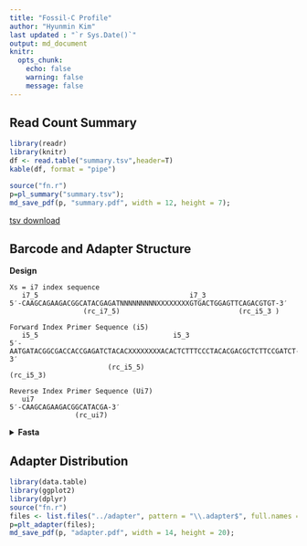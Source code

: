 ```yaml
---
title: "Fossil-C Profile" 
author: "Hyunmin Kim"
last updated : "`r Sys.Date()`"
output: md_document
knitr:
  opts_chunk:
    echo: false
    warning: false
    message: false
---
```

## Read Count Summary
```r
library(readr)
library(knitr)
df <- read.table("summary.tsv",header=T)
kable(df, format = "pipe")

source("fn.r")
p=pl_summary("summary.tsv");
md_save_pdf(p, "summary.pdf", width = 12, height = 7); 
```
[tsv download](summary.tsv)


## Barcode and Adapter Structure 

**Design**

```
Xs = i7 index sequence
   i7_5                                     i7_3
5′-CAAGCAGAAGACGGCATACGAGATNNNNNNNNNXXXXXXXXGTGACTGGAGTTCAGACGTGT-3′
                  (rc_i7_5)                             (rc_i5_3 )

Forward Index Primer Sequence (i5)
   i5_5                                 i5_3
5′-AATGATACGGCGACCACCGAGATCTACACXXXXXXXXACACTCTTTCCCTACACGACGCTCTTCCGATCT-3′
                        (rc_i5_5)                                (rc_i5_3)

Reverse Index Primer Sequence (Ui7)
   ui7
5′-CAAGCAGAAGACGGCATACGA-3′
                (rc_ui7)
```

<details>
<summary> **Fasta** </summary>

```
>f (illumina foward adapter)
AGATCGGAAGAGCACACGTCTGAACTCCAGTCA
>b (illumina backward adapter)
AGATCGGAAGAGCGTCGTGTAGGGAAAGAGTGT
>i7_5
CAAGCAGAAGACGGCATACGAGAT
>i7_3
GTGACTGGAGTTCAGACGTGT
>i5_5
AATGATACGGCGACCACCGAGATCTACAC
>i5_3
ACACTCTTTCCCTACACGACGCTCTTCCGATCT
>ui7
CAAGCAGAAGACGGCATACGA   
```
</details>


## Adapter Distribution

```r
library(data.table)
library(ggplot2)
library(dplyr)
source("fn.r")
files <- list.files("../adapter", pattern = "\\.adapter$", full.names = TRUE)
p=plt_adapter(files);
md_save_pdf(p, "adapter.pdf", width = 14, height = 20); 


```



	
